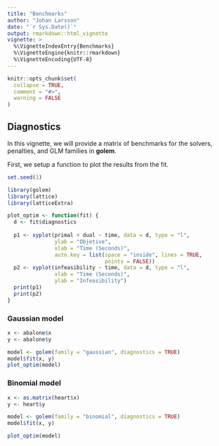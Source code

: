 ```yaml
---
title: "Benchmarks"
author: "Johan Larsson"
date: "`r Sys.Date()`"
output: rmarkdown::html_vignette
vignette: >
  %\VignetteIndexEntry{Benchmarks}
  %\VignetteEngine{knitr::rmarkdown}
  %\VignetteEncoding{UTF-8}
---
```


```r
knitr::opts_chunk$set(
  collapse = TRUE,
  comment = "#>",
  warning = FALSE
)
```

## Diagnostics

In this vignette, we will provide a matrix of benchmarks for the
solvers, penalties, and GLM families in **golem**.

First, we setup a function to plot the results from the fit.

```r
set.seed(1)

library(golem)
library(lattice)
library(latticeExtra)

plot_optim <- function(fit) {
  d <- fit$diagnostics
  
  p1 <- xyplot(primal + dual ~ time, data = d, type = "l", 
               ylab = "Objetive",
               xlab = "Time (Seconds)", 
               auto.key = list(space = "inside", lines = TRUE,
                               points = FALSE))
  p2 <- xyplot(infeasibility ~ time, data = d, type = "l", 
               xlab = "Time (Seconds)",
               ylab = "Infeasibility")
  print(p1)
  print(p2)
}
```

### Gaussian model

```r
x <- abalone$x
y <- abalone$y

model <- golem(family = "gaussian", diagnostics = TRUE)
model$fit(x, y)
plot_optim(model)
```

### Binomial model

```r
x <- as.matrix(heart$x)
y <- heart$y

model <- golem(family = "binomial", diagnostics = TRUE)
model$fit(x, y)

plot_optim(model)
```



